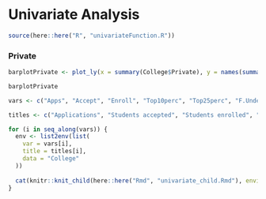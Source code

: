 # Univariate Analysis
```r
source(here::here("R", "univariateFunction.R"))
```

### Private {-}
```r
barplotPrivate <- plot_ly(x = summary(College$Private), y = names(summary(College$Private)), type = 'bar', orientation = 'h')

barplotPrivate
```

```r
vars <- c("Apps", "Accept", "Enroll", "Top10perc", "Top25perc", "F.Undergrad", "P.Undergrad", "Outstate", "Room.Board", "Books", "Personal", "PhD", "Terminal", "S.F.Ratio", "perc.alumni", "Expend", "Grad.Rate")

titles <- c("Applications", "Students accepted", "Students enrolled", "Top 10%", "Top 25%", "Full-time undergraduates", "Part-time undergraduates", "Out-of-state tuition", "Room and board cost", "Cost of books", "Personal spending", "Percentage of PhD", "Percentage of terminal degrees", "Student-faculty ratio", "Percentage of student donors", "Instructional expenditure", "Graduation rate")

for (i in seq_along(vars)) {
  env <- list2env(list(
    var = vars[i], 
    title = titles[i], 
    data = "College"
  ))
  
  cat(knitr::knit_child(here::here("Rmd", "univariate_child.Rmd"), envir = env, quiet = TRUE))
}
```

